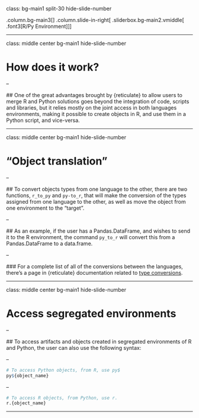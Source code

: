 class: bg-main1 split-30 hide-slide-number

.column.bg-main3[
]
.column.slide-in-right[
.sliderbox.bg-main2.vmiddle[
.font3[R/Py Environment]
]]

---

class: middle center bg-main1 hide-slide-number

# How does it work?

--

  ## One of the great advantages brought by {reticulate} to allow users to merge R and Python solutions goes beyond the integration of code, scripts and libraries, but it relies mostly on the joint access in both languages environments, making it possible to create objects in R, and use them in a Python script, and vice-versa.

---

class: middle center bg-main1 hide-slide-number

# "Object translation"

--

  ## To convert objects types from one language to the other, there are two functions, `r_to_py` and `py-to_r`, that will make the conversion of the types assigned from one language to the other, as well as move the object from one environment to the "target".
  
--

  ## As an example, if the user has a Pandas.DataFrame, and wishes to send it to the R environment, the command `py_to_r` will convert this from a Pandas.DataFrame to a data.frame.
  
--

  ### For a complete list of all of the conversions between the languages, there's a page in {reticulate} documentation related to [type conversions](https://rstudio.github.io/reticulate/#type-conversions).
  
  
---

class: middle center bg-main1 hide-slide-number

# Access segregated environments

--

  ## To access artifacts and objects created in segregated environments of R and Python, the user can also use the following syntax:
  
--

```r
# To access Python objects, from R, use py$
py${object_name}
```

--

```python
# To access R objects, from Python, use r.
r.{object_name}
```
  
---